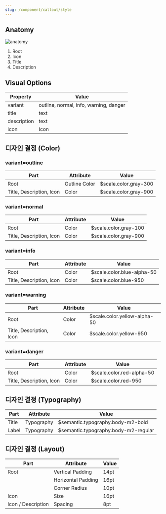 ```yaml
---
slug: /component/callout/style
---
```


## Anatomy

<Anatomy>![anatomy](./images/anatomy.png)</Anatomy>

1. Root
2. Icon
3. Title
4. Description

## Visual Options

| Property    | Value                                  |
| ----------- | -------------------------------------- |
| variant     | outline, normal, info, warning, danger |
| title       | text                                   |
| description | text                                   |
| icon        | Icon                                   |

## 디자인 결정 (Color)

### variant=outline

| Part                     | Attribute     | Value                 |
| ------------------------ | ------------- | --------------------- |
| Root                     | Outline Color | $scale.color.gray-300 |
| Title, Description, Icon | Color         | $scale.color.gray-900 |

### variant=normal

| Part                     | Attribute | Value                 |
| ------------------------ | --------- | --------------------- |
| Root                     | Color     | $scale.color.gray-100 |
| Title, Description, Icon | Color     | $scale.color.gray-900 |

### variant=info

| Part                     | Attribute | Value                      |
| ------------------------ | --------- | -------------------------- |
| Root                     | Color     | $scale.color.blue-alpha-50 |
| Title, Description, Icon | Color     | $scale.color.blue-950      |

### variant=warning

| Part                     | Attribute | Value                        |
| ------------------------ | --------- | ---------------------------- |
| Root                     | Color     | $scale.color.yellow-alpha-50 |
| Title, Description, Icon | Color     | $scale.color.yellow-950      |

### variant=danger

| Part                     | Attribute | Value                     |
| ------------------------ | --------- | ------------------------- |
| Root                     | Color     | $scale.color.red-alpha-50 |
| Title, Description, Icon | Color     | $scale.color.red-950      |

## 디자인 결정 (Typography)

| Part  | Attribute  | Value                                |
| ----- | ---------- | ------------------------------------ |
| Title | Typography | $semantic.typography.body-m2-bold    |
| Label | Typography | $semantic.typography.body-m2-regular |

## 디자인 결정 (Layout)

| Part               | Attribute          | Value |
| ------------------ | ------------------ | ----- |
| Root               | Vertical Padding   | 14pt  |
|                    | Horizontal Padding | 16pt  |
|                    | Corner Radius      | 10pt  |
| Icon               | Size               | 16pt  |
| Icon / Description | Spacing            | 8pt   |
